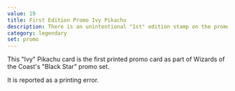 ```yaml
---
value: 19
title: First Edition Promo Ivy Pikachu
description: There is an unintentional "1st" edition stamp on the promo card.
category: legendary
set: promo
---
```


This "Ivy" Pikachu card is the first printed promo card as part of Wizards of the Coast's "Black Star" promo set.

It is reported as a printing error.

